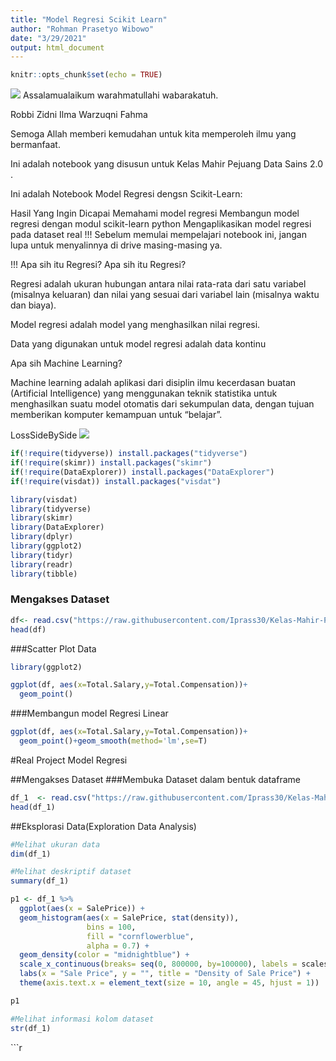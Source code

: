 ---
title: "Model Regresi Scikit Learn"
author: "Rohman Prasetyo Wibowo"
date: "3/29/2021"
output: html_document
---

```{r setup, include=FALSE}
knitr::opts_chunk$set(echo = TRUE)
```
![](D:/FILE KULIAH/Data Sains/Regresi/Header KM 0301.png)
Assalamualaikum warahmatullahi wabarakatuh.

Robbi Zidni Ilma Warzuqni Fahma

Semoga Allah memberi kemudahan untuk kita memperoleh ilmu yang bermanfaat.

Ini adalah notebook yang disusun untuk Kelas Mahir Pejuang Data Sains 2.0 .

Ini adalah Notebook Model Regresi dengsn Scikit-Learn:

Hasil Yang Ingin Dicapai
Memahami model regresi
Membangun model regresi dengan modul scikit-learn python
Mengaplikasikan model regresi pada dataset real
!!!
Sebelum memulai mempelajari notebook ini, jangan lupa untuk menyalinnya di drive masing-masing ya.

!!!
Apa sih itu Regresi?
Apa sih itu Regresi?

Regresi adalah ukuran hubungan antara nilai rata-rata dari satu variabel (misalnya keluaran) dan nilai yang sesuai dari variabel lain (misalnya waktu dan biaya).

Model regresi adalah model yang menghasilkan nilai regresi.

Data yang digunakan untuk model regresi adalah data kontinu

Apa sih Machine Learning?

Machine learning adalah aplikasi dari disiplin ilmu kecerdasan buatan (Artificial Intelligence) yang menggunakan teknik statistika untuk menghasilkan suatu model otomatis dari sekumpulan data, dengan tujuan memberikan komputer kemampuan untuk "belajar".


LossSideBySide
![](D:/FILE KULIAH/Data Sains/Regresi/LossSideBySide.png)
```{r}
if(!require(tidyverse)) install.packages("tidyverse")
if(!require(skimr)) install.packages("skimr")
if(!require(DataExplorer)) install.packages("DataExplorer")
if(!require(visdat)) install.packages("visdat")

library(visdat)
library(tidyverse)
library(skimr)
library(DataExplorer)
library(dplyr)
library(ggplot2)
library(tidyr)
library(readr)
library(tibble)
```
### Mengakses Dataset
```{r}
df<- read.csv("https://raw.githubusercontent.com/Iprass30/Kelas-Mahir-Pejuang-Data-2.0/main/datacontoh.csv",stringsAsFactors = T)
head(df)
```
###Scatter Plot Data
```{r}
library(ggplot2)

ggplot(df, aes(x=Total.Salary,y=Total.Compensation))+
  geom_point()
```
###Membangun model Regresi Linear
```{r}
ggplot(df, aes(x=Total.Salary,y=Total.Compensation))+
  geom_point()+geom_smooth(method='lm',se=T)
```
#Real Project Model Regresi

##Mengakses Dataset
###Membuka Dataset dalam bentuk dataframe
```{r}
df_1  <- read.csv("https://raw.githubusercontent.com/Iprass30/Kelas-Mahir-Pejuang-Data-2.0/main/train.csv", stringsAsFactors = T)
head(df_1)
```

##Eksplorasi Data(Exploration Data Analysis)
```{r}
#Melihat ukuran data
dim(df_1)
```
```{r}
#Melihat deskriptif dataset
summary(df_1)
```
```{r}
p1 <- df_1 %>%
  ggplot(aes(x = SalePrice)) +
  geom_histogram(aes(x = SalePrice, stat(density)),
                 bins = 100,
                 fill = "cornflowerblue",
                 alpha = 0.7) +
  geom_density(color = "midnightblue") +
  scale_x_continuous(breaks= seq(0, 800000, by=100000), labels = scales::comma) +
  labs(x = "Sale Price", y = "", title = "Density of Sale Price") +
  theme(axis.text.x = element_text(size = 10, angle = 45, hjust = 1))

p1
```
```{r}
#Melihat informasi kolom dataset
str(df_1)
```
```{r}



